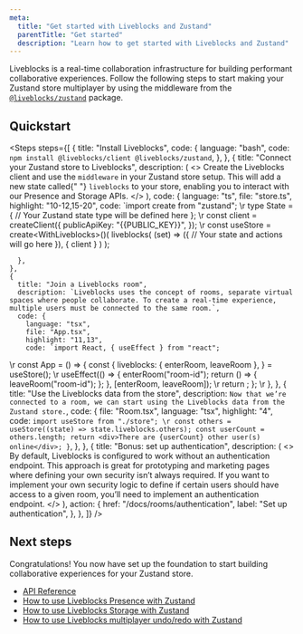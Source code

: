 ```yaml
---
meta:
  title: "Get started with Liveblocks and Zustand"
  parentTitle: "Get started"
  description: "Learn how to get started with Liveblocks and Zustand"
---
```


Liveblocks is a real-time collaboration infrastructure for building performant
collaborative experiences. Follow the following steps to start making your
Zustand store multiplayer by using the middleware from the
[`@liveblocks/zustand`](/docs/api-reference/liveblocks-zustand) package.

## Quickstart

<Steps
  steps={[
    {
      title: "Install Liveblocks",
      code: {
        language: "bash",
        code: `npm install @liveblocks/client @liveblocks/zustand`,
      },
    },
    {
      title: "Connect your Zustand store to Liveblocks",
      description: (
        <>
          Create the Liveblocks client and use the <code>middleware</code> in your
          Zustand store setup. This will add a new state called{" "}
          <code>liveblocks</code> to your store, enabling you to interact with
          our Presence and Storage APIs.
        </>
      ),
      code: {
        language: "ts",
        file: "store.ts",
        highlight: "10-12,15-20",
        code: `import create from "zustand";
\r
type State = {
  // Your Zustand state type will be defined here
};
\r
const client = createClient({
  publicApiKey: "{{PUBLIC_KEY}}",
});
\r
const useStore = create<WithLiveblocks<State>>()(
  liveblocks(
    (set) => ({
      // Your state and actions will go here
    }),
    { client }
  )
);

      },
    },
    {
      title: "Join a Liveblocks room",
      description: `Liveblocks uses the concept of rooms, separate virtual spaces where people collaborate. To create a real-time experience, multiple users must be connected to the same room.`,
      code: {
        language: "tsx",
        file: "App.tsx",
        highlight: "11,13",
        code: `import React, { useEffect } from "react";
\r
const App = () => {
  const {
    liveblocks: { enterRoom, leaveRoom },
  } = useStore();
\r
  useEffect(() => {
    enterRoom("room-id");
    return () => {
      leaveRoom("room-id");
    };
  }, [enterRoom, leaveRoom]);
\r
  return <Room />;
};
\r
      },
    },
    {
      title: "Use the Liveblocks data from the store",
      description: `Now that we’re connected to a room, we can start using the Liveblocks data from the Zustand store.`,
      code: {
        file: "Room.tsx",
        language: "tsx",
        highlight: "4",
        code: `import useStore from "./store";
\r
  const others = useStore((state) => state.liveblocks.others);
  const userCount = others.length;
  return <div>There are {userCount} other user(s) online</div>;
}`,
      },
    },
    {
      title: "Bonus: set up authentication",
      description: (
        <>
          By default, Liveblocks is configured to work without an authentication
          endpoint. This approach is great for prototyping and marketing pages
          where defining your own security isn’t always required. If you want to
          implement your own security logic to define if certain users should
          have access to a given room, you’ll need to implement an
          authentication endpoint.
        </>
      ),
      action: {
        href: "/docs/rooms/authentication",
        label: "Set up authentication",
      },
    },
  ]}
/>

## Next steps

Congratulations! You now have set up the foundation to start building
collaborative experiences for your Zustand store.

- [API Reference](/docs/api-reference/liveblocks-zustand)
- [How to use Liveblocks Presence with Zustand](/docs/guides/how-to-use-liveblocks-presence-with-zustand)
- [How to use Liveblocks Storage with Zustand](/docs/guides/how-to-use-liveblocks-strorage-with-zustand)
- [How to use Liveblocks multiplayer undo/redo with Zustand](/docs/guides/how-to-use-liveblocks-multiplayer-undo-redo-with-zustand)
